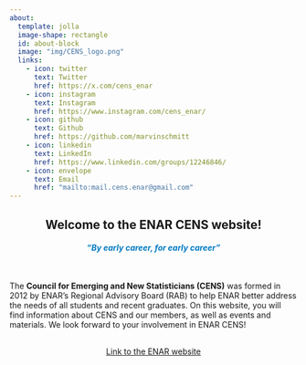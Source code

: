 ```yaml
---
about:
  template: jolla
  image-shape: rectangle
  id: about-block
  image: "img/CENS_logo.png"
  links:
    - icon: twitter
      text: Twitter
      href: https://x.com/cens_enar
    - icon: instagram
      text: Instagram
      href: https://www.instagram.com/cens_enar/
    - icon: github
      text: Github
      href: https://github.com/marvinschmitt
    - icon: linkedin
      text: LinkedIn
      href: https://www.linkedin.com/groups/12246846/
    - icon: envelope
      text: Email
      href: "mailto:mail.cens.enar@gmail.com"  
---
```


::: {#about-block}
:::


::: {style="text-align: center" }
# Welcome to the ENAR CENS website!
:::

::: {style="color: #007ac2; text-align: center; font-style: italic" }
#### "By early career, for early career"
:::

$~$

The **Council for Emerging and New Statisticians (CENS)** was formed in 2012 by ENAR's Regional Advisory Board (RAB) to help ENAR better address the needs of all students and recent graduates. On this website, you will find information about CENS and our members, as well as events and materials. We look forward to your involvement in ENAR CENS!

```{=html}
<div  style="margin: 30px; text-align: center;">
<a class="btn btn-primary" href="https://www.enar.org/" role="button" target="_blank" style="padding: 15px 30px;">Link to the ENAR website</a>
</div>
```

